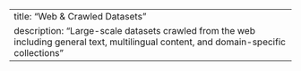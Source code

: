 ---
title: "Web & Crawled Datasets"
description: "Large-scale datasets crawled from the web including general text, multilingual content, and domain-specific collections"
---